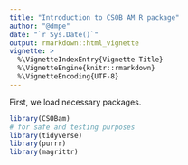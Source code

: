 ```yaml
---
title: "Introduction to CSOB AM R package"
author: "@dmpe"
date: "`r Sys.Date()`"
output: rmarkdown::html_vignette
vignette: >
  %\VignetteIndexEntry{Vignette Title}
  %\VignetteEngine{knitr::rmarkdown}
  %\VignetteEncoding{UTF-8}
---
```


First, we load necessary packages.

```r
library(CSOBam)
# for safe and testing purposes
library(tidyverse)
library(purrr)
library(magrittr)





```

